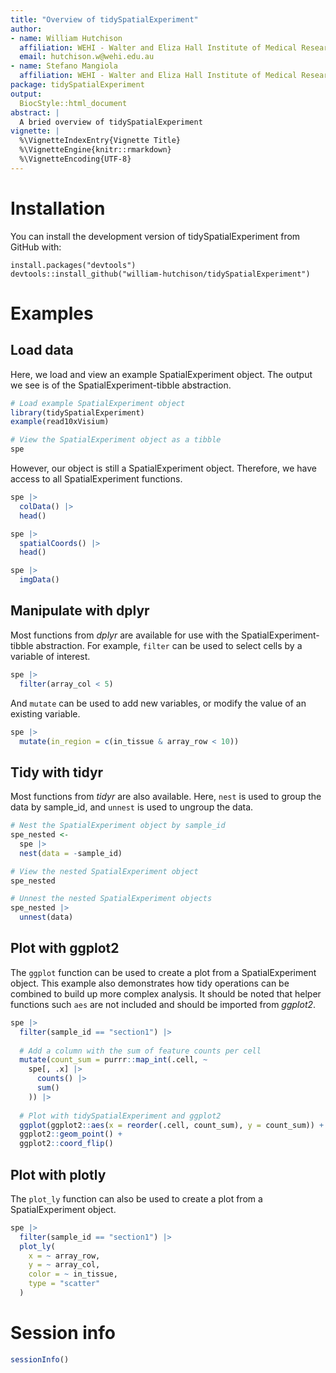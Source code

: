```yaml
---
title: "Overview of tidySpatialExperiment"
author:
- name: William Hutchison
  affiliation: WEHI - Walter and Eliza Hall Institute of Medical Research
  email: hutchison.w@wehi.edu.au
- name: Stefano Mangiola
  affiliation: WEHI - Walter and Eliza Hall Institute of Medical Research
package: tidySpatialExperiment
output:
  BiocStyle::html_document
abstract: |
  A bried overview of tidySpatialExperiment
vignette: |
  %\VignetteIndexEntry{Vignette Title}
  %\VignetteEngine{knitr::rmarkdown}
  %\VignetteEncoding{UTF-8}
---
```


# Installation
You can install the development version of tidySpatialExperiment from GitHub with:

```
install.packages("devtools")
devtools::install_github("william-hutchison/tidySpatialExperiment")
```

# Examples
## Load data

Here, we load and view an example SpatialExperiment object. The output we see is of the SpatialExperiment-tibble abstraction.

```r
# Load example SpatialExperiment object
library(tidySpatialExperiment)
example(read10xVisium)
```

```r
# View the SpatialExperiment object as a tibble
spe
```

However, our object is still a SpatialExperiment object. Therefore, we have access to all SpatialExperiment functions. 

```r
spe |>
  colData() |>
  head()

spe |> 
  spatialCoords() |>
  head()

spe |>
  imgData()
```

## Manipulate with dplyr
Most functions from *dplyr* are available for use with the SpatialExperiment-tibble abstraction. For example, `filter` can be used to select cells by a variable of interest. 

```r
spe |>
  filter(array_col < 5)

```

And `mutate` can be used to add new variables, or modify the value of an existing variable.
```r
spe |>
  mutate(in_region = c(in_tissue & array_row < 10))
```

## Tidy with tidyr

Most functions from *tidyr* are also available. Here, `nest` is used to group the data by sample_id, and `unnest` is used to ungroup the data.

```r
# Nest the SpatialExperiment object by sample_id
spe_nested <-
  spe |> 
  nest(data = -sample_id)

# View the nested SpatialExperiment object
spe_nested

# Unnest the nested SpatialExperiment objects
spe_nested |>
  unnest(data)
```

## Plot with ggplot2

The `ggplot` function can be used to create a plot from a SpatialExperiment object. This example also demonstrates how tidy operations can be combined to build up more complex analysis. It should be noted that helper functions such `aes` are not included and should be imported from *ggplot2*. 

```r
spe |>
  filter(sample_id == "section1") |>
  
  # Add a column with the sum of feature counts per cell
  mutate(count_sum = purrr::map_int(.cell, ~
    spe[, .x] |> 
      counts() |> 
      sum()
    )) |>
  
  # Plot with tidySpatialExperiment and ggplot2
  ggplot(ggplot2::aes(x = reorder(.cell, count_sum), y = count_sum)) +
  ggplot2::geom_point() +
  ggplot2::coord_flip()
```

## Plot with plotly
The `plot_ly` function can also be used to create a plot from a SpatialExperiment object.

```r
spe |>
  filter(sample_id == "section1") |>
  plot_ly(
    x = ~ array_row, 
    y = ~ array_col, 
    color = ~ in_tissue, 
    type = "scatter"
  )
```

# Session info
```r
sessionInfo()
```

